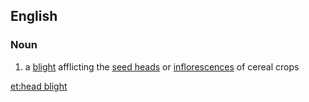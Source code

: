==English==

===Noun===
{{en-noun|sg=[[head]] [[blight]]}}

# {{agriculture}} a [[blight]] afflicting the [[seed head]]s or [[inflorescence]]s of cereal crops

[[et:head blight]]